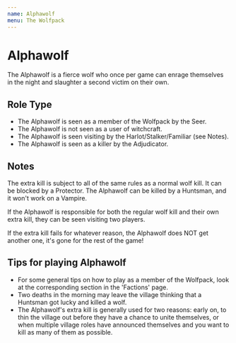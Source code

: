 ```yaml
---
name: Alphawolf
menu: The Wolfpack
---
```


# Alphawolf

The Alphawolf is a fierce wolf who once per game can enrage themselves
in the night and slaughter a second victim on their own.

## Role Type

  - The Alphawolf is seen as a member of the Wolfpack by the Seer.
  - The Alphawolf is not seen as a user of witchcraft.
  - The Alphawolf is seen visiting by the Harlot/Stalker/Familiar (see
    Notes).
  - The Alphawolf is seen as a killer by the Adjudicator.

## Notes

The extra kill is subject to all of the same rules as a normal wolf
kill. It can be blocked by a Protector. The Alphawolf can be killed by a
Huntsman, and it won't work on a Vampire.

If the Alphawolf is responsible for both the regular wolf kill and their
own extra kill, they can be seen visiting two players.

If the extra kill fails for whatever reason, the Alphawolf does NOT get
another one, it's gone for the rest of the game\!

## Tips for playing Alphawolf

  - For some general tips on how to play as a member of the Wolfpack,
    look at the corresponding section in the 'Factions' page.
  - Two deaths in the morning may leave the village thinking that a
    Huntsman got lucky and killed a wolf.
  - The Alphawolf's extra kill is generally used for two reasons: early
    on, to thin the village out before they have a chance to unite
    themselves, or when multiple village roles have announced themselves
    and you want to kill as many of them as possible.
